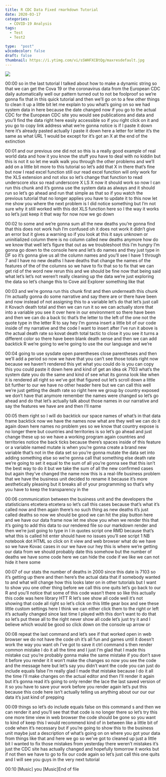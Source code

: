 ```yaml
---
title: R CDC Data Fixed rmarkdown Tutorial
date: 2020-03-17
categories:
  - COVID-19 Analysis
tags:
  - Test
  - Test2

type:  "post"
w3codecolor: false
draft: false
thumbnail: https://i.ytimg.com/vi/sSWHFXCBtQg/maxresdefault.jpg
---
```


<a href="https://www.youtube.com/watch?v=sSWHFXCBtQg">
<img src="https://i.ytimg.com/vi/sSWHFXCBtQg/maxresdefault.jpg">
</a>









00:00
so in the last tutorial I talked about how to make a dynamic string so that we
can get the Cova 19 or the coronavirus data from the European CDC daily
automatically well our pattern turned out to not be foolproof so we're gonna
fix that in this quick tutorial and then we'll go on to a few other things to
clean it up a little bit let me explain to you what's going on so we had system
data in here because the date changed now if you go to the actual CDC for the
European CDC site you would see publications and data and you'll find
the data right here easily accessible so if you right click on it and you go to
copy link address what we're gonna notice is if I paste it down here it's
already pasted actually I paste it down here a letter for letter it's the same
as what URL 1 would be except for it's got an X at the end of the extinction

00:01
and our previous one did not so this is a really good example of real world data
and how it you know the stuff you have to deal with no kiddin but this is not
it so let me walk walk you through the other problems and we'll add on a little
bit more to this tutorial so let's add that X in there
that's fine but now I read excel function still our read excel function
will only work for the XLS extension and not xlsx so let's change that function
to read underscore xlsx so read underscore X LS X now it should work so
now I can run this chunk and it's gonna use the system data as always and it
should run so let's go ahead and run that simple as that so if you watch the
previous tutorial that no longer applies
you have to update it to this now let me
show you where the next problem is I did
notice something but I'm not sure why it still worked with this dot XLS function
here so I the way it works so let's just keep it that way for now now we go down

00:02
to some and we're gonna sum all the new deaths you're gonna find that this does
not work huh I'm confused oh it does not work it
didn't give an error but it gives a warning so if you look at this it says
unknown or uninitialized column there is no column called new deaths anymore how
do we know that well let's figure that out as we troubleshoot this I'm hungry
I'm gonna go down to the console here and let's do names and they just type in
DF so it's gonna give us all the column names and you'll see I have 1 through 7
and I have no new deaths I have deaths that change the names of
the features of the of the columns so we have to fix that so to fix that we can
get rid of the word new rerun this and we should be fine now that being said
what let's let's not weren't really cleaning up the data we're just
exploring the data so let's change this to Cove aid Explorer something like that

00:03
and we're gonna run this chunk first and then underneath this chunk I'm actually
gonna do some narrative and say there are or there have been and now instead
of not assigning this to a variable let's do that let's just call it
Kovach death total and then we can run it so we can actually store that into a
variable you see it over here in our environment so there have been and then
we can do a back tic that's the letter to the left of the one not the quote
type in the letter R to say hey I'm gonna insert a little bit of our code
inside of my narrative and the code I want to insert after I've run it above
is the actual death rate so kovat death total tactic to close it you see it
turns a different color so there have been blank death sense and then we can
add backtick R we're going to we're going to use the our language and we're

00:04
going to use sysdate open parentheses close parentheses and then we'll add a
period so now we have that you can't see those totals right now because we
haven't rendered this yet what you could do is you can copy this you could paste
it down here and kind of get an idea ok 7103 what's the system date you do the
same and kind of see what its gonna look like
when it is rendered all right so we've got that figured out
let's scroll down a little bit further to our we have no other header here but
we can call this well we're just getting the death rate
so right here we group by country exposed we don't have that anymore remember
the names were changed so let's go ahead and do that let's actually talk about
those names in our narrative and say the features we have are and then I'll name

00:05
them right so I will do backtick our space names of what's in that data frame
backtick now we have the names now what are they well we can do it again down
here names no problem yes so we know that country expose is no longer there
but countries and territories is so let's go ahead and just change these up
so we have a working program again countries and territories notice the
back ticks because there's spaces inside of this feature or a variable named
mutate is when you're gonna create a brand new variable that's not in the
data set so you're gonna mutate the data set into adding something else so we're
gonna call that something else death rate we're going to set it equal to the
sum of all you're gonna see that this isn't the best way to do it but we take
the sum of all the new confirmed cases but again they've changed the name now
this is a real-life business problem that we have the business unit decided
to rename it because it's more aesthetically pleasing but it breaks all
of your programming so that's why you have to keep the transparency in the

00:06
communication between the business unit and the developers the statisticians
etcetera etcetera so let's call this cases because that's what it's called
now and then again there's no such thing
as new deaths it's just called deaths so now we should be good we can hit the
play button here and we have our data frame now let me show you when we render
this that it's going to add this data to our rendered file
so our markdown render and then we're just going to type in
I in quotes script one RMD because that's what this is called
hit enter should have no issues you'll see script 1 NB notebook dot HTML so
click on it view and web browser what do
we have so we have Kovac cases in our we
have our hey this is where we're getting our data from we should probably date
this somehow but the number of deaths we
have some code here we can hide the code if we like we can not hide it here some

00:07
of our stats the number of deaths in 2000 since this date is 7103 so it's
getting up there and then here's the actual data that if somebody wanted to
and what will change how this looks later on in other tutorials but I want
to show you one other thing before we call this one quits let's go back to our
R and you'll notice that some of this code wasn't there so like this actually
this code was here library HTT R let's see show all code well it's not showing
that code all right so let's click on this little gear box and see these
little custom settings here I think we can either click them to the right or
left it's actually changed since last time I played with this don't want to do
that so let's put these all to the right never show all code let's just try it
and I believe which would be good so click down on the console up arrow or

00:08
repeat the last command and let's see if that worked open in web browser we do
not have the code oh it's all fun and games until it doesn't work the way you
want oh I've got to save it ctrl command
s then render common mistake I do it all the time
and I just I'm glad that I made this mistake cuz you're probably gonna make
the same mistake if you don't save it before you render it it won't make the
changes so now you see the code and the message here but let's say you didn't
want the code you can just do include equals false I'm really glad I made that
mistake because I do it all the time I'll make changes on the actual editor
and then I'll render it again but it's gonna read it's going to
only render the lace the last saved version of it so you have to save your
work before you render again let's put this because this code here isn't
actually telling us anything about our our our data it's just kind of prepping

00:09
things so let's do include equals false on this command s and then we can render
it and you'll see that that code is no longer there so let's try this one more
time view in web browser the code should
be gone so you want to kind of keep this I would recommend kind of in between
like a little bit of code when it's necessary but if you're going to show
this to the business unit maybe just a description of what's going on on where
you got your data from things like that and here we go so we've got to cleaned
up just a little bit I wanted to fix those mistakes from yesterday there
weren't mistakes it's just the CDC site has actually changed and hopefully
tomorrow it works but if not then we have to go to fix our code again so
let's just call this one quits and I will see you guys in the very next tutorial

00:10
[Music] you [Music]End of file

